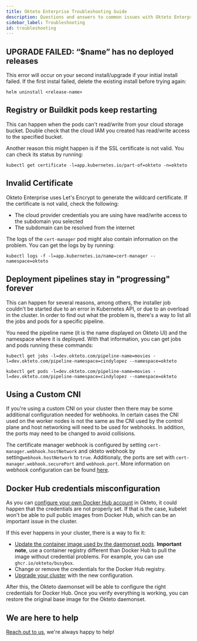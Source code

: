 ```yaml
---
title: Okteto Enterprise Troubleshooting Guide
description: Questions and answers to common issues with Okteto Enterprise
sidebar_label: Troubleshooting
id: troubleshooting
---
```


## UPGRADE FAILED: “$name” has no deployed releases

This error will occur on your second install/upgrade if your initial install failed. If the first instal failed, delete the existing install before trying again:

```
helm uninstall <release-name>
```

## Registry or Buildkit pods keep restarting

This can happen when the pods can't read/write from your cloud storage bucket. Double check that the cloud IAM you created has read/write access to the specified bucket.

Another reason this might happen is if the SSL certificate is not valid. You can check its status by running:

```console
kubectl get certificate -l=app.kubernetes.io/part-of=okteto -n=okteto
```

## Invalid Certificate

Okteto Enterprise uses Let's Encrypt to generate the wildcard certificate. If the certificate is not valid, check the following:

- The cloud provider credentials you are using have read/write access to the subdomain you selected
- The subdomain can be resolved from the internet

The logs of the `cert-manager` pod might also contain information on the problem. You can get the logs by by running:

```console
kubectl logs -f -l=app.kubernetes.io/name=cert-manager --namespace=okteto
```

## Deployment pipelines stay in "progressing" forever

This can happen for several reasons, among others, the installer job couldn't be started due to an error in Kubernetes API, or due to an overload in the cluster.
In order to find out what the problem is, there's a way to list all the jobs and pods for a specific pipeline.

You need the pipeline name (it is the name displayed on Okteto UI) and the namespace where it is deployed. With that information, you can get jobs and pods running these commands:

```console
kubectl get jobs -l=dev.okteto.com/pipeline-name=movies -l=dev.okteto.com/pipeline-namespace=cindylopez --namespace=okteto
```

```console
kubectl get pods -l=dev.okteto.com/pipeline-name=movies -l=dev.okteto.com/pipeline-namespace=cindylopez --namespace=okteto
```

## Using a Custom CNI

If you're using a custom CNI on your cluster then there may be some additional configuration needed for webhooks.
In certain cases the CNI used on the worker nodes is not the same as the CNI used by the control plane and host networking will need to be used for webhooks.
In addition, the ports may need to be changed to avoid collisions.

The certificate manager webhook is configured by setting `cert-manager.webhook.hostNetwork` and okteto webhook by setting`webhook.hostNetwork` to `true`.
Additionaly, the ports are set with `cert-manager.webhook.securePort` and `webhook.port`.
More information on webhook configuration can be found [here](/docs/next/enterprise/administration/configuration/#webhook).

## Docker Hub credentials misconfiguration

As you can [configure your own Docker Hub account](/docs/next/enterprise/administration/configuration/#privateregistry) in Okteto, it could happen that the credentials are not properly set. If that is the case, kubelet won't be able to pull public images from Docker Hub, which can be an important issue in the cluster.

If this ever happens in your cluster, there is a way to fix it:
- [Update the container image used by the daemonset pods](/docs/next/enterprise/administration/configuration/#daemonset). **Important note**, use a container registry different than Docker Hub to pull the image without credential problems. For example, you can use `ghcr.io/okteto/busybox`.
- Change or remove the credentials for the Docker Hub registry.
- [Upgrade your cluster](/docs/next/enterprise/install/upgrade/) with the new configuration.

After this, the Okteto daemonset will be able to configure the right credentials for Docker Hub. Once you verify everything is working, you can restore the original base image for the Okteto daemonset.

## We are here to help

[Reach out to us](mailto:support@okteto.com), we're always happy to help!